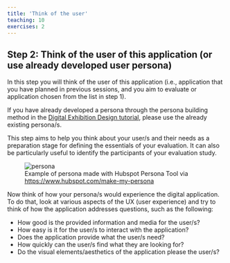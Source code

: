 ```yaml
---
title: 'Think of the user'
teaching: 10
exercises: 2
---
```


## Step 2: Think of the user of this application (or use already developed user persona) 

In this step you will think of the user of this application (i.e., application that you have planned in previous sessions, and you aim to evaluate or application chosen from the list in step 1).

If you have already developed a persona through the persona building method in the [Digital Exhibition Design tutorial](https://universityofbrighton.github.io/2023-exhibition-design/choose-user.html#step-2-choose-your-user-through-the-persona-building-method-15-min), please use the already existing persona/s.

This step aims to help you think about your user/s and their needs as a preparation stage for defining the essentials of your evaluation. It can also be particularly useful to identify the participants of your evaluation study.


![Example of persona made with Hubspot Persona Tool via [https://www.hubspot.com/make-my-persona](https://www.hubspot.com/make-my-persona)](episodes/fig/maria_persona.png){alt="persona"}

Now think of how your persona/s would experience the digital application. To do that, look at various aspects of the UX (user experience) and try to think of how the application addresses questions, such as the following:

- How good is the provided information and media for the user/s?
- How easy is it for the user/s to interact with the application?
- Does the application provide what the user/s need?
- How quickly can the user/s find what they are looking for?
- Do the visual elements/aesthetics of the application please the user/s?


